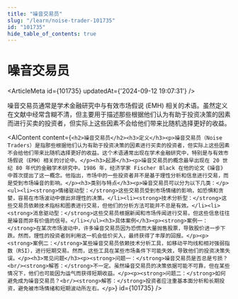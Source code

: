 ```yaml
---
title: "噪音交易员"
slug: "/learn/noise-trader-101735"
id: "101735"
hide_table_of_contents: true
---
```



# 噪音交易员

<ArticleMeta id={101735} updatedAt={'2024-09-12 19:07:31'} />
<div className='border-solid border-b border-t-0 my-4 border-[var(--ifm-color-gray-300)]' />

噪音交易员通常是学术金融研究中与有效市场假说 (EMH) 相关的术语。虽然定义在文献中经常含糊不清，但主要用于描述那些根据他们认为有助于投资决策的因素而进行买卖的投资者，但实际上这些因素不会给他们带来比随机选择更好的收益。

<AIContent content={`<h2>噪音交易员</h2><h3>定义</h3><p>噪音交易员（Noise Traders）是指那些根据他们认为有助于投资决策的因素进行买卖的投资者，但实际上这些因素不会给他们带来比随机选择更好的收益。这个术语通常出现在学术金融研究中，特别是与有效市场假说（EMH）相关的讨论中。</p><h3>起源</h3><p>噪音交易员的概念最早出现在 20 世纪 80 年代的金融学术研究中。1986 年，经济学家 Fischer Black 在他的论文《噪音》中首次提出了这一概念。他指出，市场中的一些投资者并不是基于理性分析和信息进行交易，而是受到市场噪音的影响。</p><h3>类别与特点</h3><p>噪音交易员可以分为以下几类：</p><ul><li><strong>情绪驱动型：</strong>这些交易员受到市场情绪的影响，如恐惧和贪婪，容易在市场波动中做出非理性的决策。</li><li><strong>技术分析型：</strong>这些交易员依赖技术指标和图表进行交易，但他们的分析方法可能并不总是有效。</li><li><strong>消息驱动型：</strong>这些交易员根据新闻和市场传闻进行交易，但这些信息往往是噪音而非有价值的信号。</li></ul><h3>具体案例</h3><p><strong>案例一：</strong>在某次市场波动中，许多噪音交易员因为恐慌而大量抛售股票，导致股价进一步下跌。然而，理性的投资者则利用这一机会低价买入，最终获得了丰厚的回报。</p><p><strong>案例二：</strong>某些噪音交易员依赖技术分析工具，如移动平均线和相对强弱指数（RSI），进行短期交易。然而，这些工具在某些市场条件下可能失效，导致他们的投资决策失误。</p><h3>常见问题</h3><p><strong>问题一：</strong>噪音交易员是否总是亏损？<br/><strong>解答：</strong>不一定。虽然噪音交易员的决策依据可能不可靠，但在某些情况下，他们也可能因为运气而获得短期收益。</p><p><strong>问题二：</strong>如何避免成为噪音交易员？<br/><strong>解答：</strong>投资者应注重基本面分析和长期投资，避免被市场情绪和短期波动所左右。</p>`} id={101735} />
